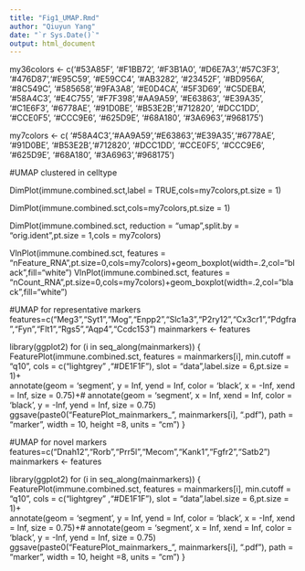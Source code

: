 ---
title: "Fig1_UMAP.Rmd"
author: "Qiuyun Yang"
date: "`r Sys.Date()`"
output: html_document
---

my36colors <- c('#53A85F', '#F1BB72', '#F3B1A0', '#D6E7A3','#57C3F3', '#476D87','#E95C59', '#E59CC4', '#AB3282', '#23452F', '#BD956A', '#8C549C', '#585658','#9FA3A8', '#E0D4CA', '#5F3D69', '#C5DEBA', '#58A4C3', '#E4C755', '#F7F398','#AA9A59', '#E63863', '#E39A35', '#C1E6F3', '#6778AE', '#91D0BE', '#B53E2B','#712820', '#DCC1DD', '#CCE0F5', '#CCC9E6', '#625D9E', '#68A180', '#3A6963','#968175')

my7colors <- c( '#58A4C3','#AA9A59','#E63863','#E39A35','#6778AE', '#91D0BE', '#B53E2B','#712820', '#DCC1DD', '#CCE0F5', '#CCC9E6', '#625D9E', '#68A180', '#3A6963','#968175')

#UMAP clustered in celltype

DimPlot(immune.combined.sct,label = TRUE,cols=my7colors,pt.size = 1)

DimPlot(immune.combined.sct,cols=my7colors,pt.size = 1)

DimPlot(immune.combined.sct, reduction = "umap",split.by = "orig.ident",pt.size = 1,cols = my7colors)

VlnPlot(immune.combined.sct, features = "nFeature_RNA",pt.size=0,cols=my7colors)+geom_boxplot(width=.2,col="black",fill="white")
VlnPlot(immune.combined.sct, features = "nCount_RNA",pt.size=0,cols=my7colors)+geom_boxplot(width=.2,col="black",fill="white")

#UMAP for representative markers
features=c("Meg3","Syt1","Mog","Enpp2","Slc1a3","P2ry12","Cx3cr1","Pdgfra","Fyn","Flt1","Rgs5","Aqp4","Ccdc153")
mainmarkers <- features

library(ggplot2)
for (i in seq_along(mainmarkers)) {
  FeaturePlot(immune.combined.sct, features = mainmarkers[i], min.cutoff = "q10",
              cols = c("lightgrey" ,"#DE1F1F"),
              slot = "data",label.size = 6,pt.size = 1)+  
    annotate(geom = 'segment', y = Inf, yend = Inf, color = 'black', x = -Inf, xend = Inf, size = 0.75)+#
    annotate(geom = 'segment', x = Inf, xend = Inf, color = 'black', y = -Inf, yend = Inf, size = 0.75) 
  ggsave(paste0("FeaturePlot_mainmarkers_", mainmarkers[i], ".pdf"), path = "marker", width = 10, height =8, units = "cm")
}


#UMAP for novel markers
features=c("Dnah12","Rorb","Prr5l","Mecom","Kank1","Fgfr2","Satb2")
mainmarkers <- features

library(ggplot2)
for (i in seq_along(mainmarkers)) {
  FeaturePlot(immune.combined.sct, features = mainmarkers[i], min.cutoff = "q10",
              cols = c("lightgrey" ,"#DE1F1F"),
              slot = "data",label.size = 6,pt.size = 1)+  
    annotate(geom = 'segment', y = Inf, yend = Inf, color = 'black', x = -Inf, xend = Inf, size = 0.75)+#
    annotate(geom = 'segment', x = Inf, xend = Inf, color = 'black', y = -Inf, yend = Inf, size = 0.75) 
  ggsave(paste0("FeaturePlot_mainmarkers_", mainmarkers[i], ".pdf"), path = "marker", width = 10, height =8, units = "cm")
}

